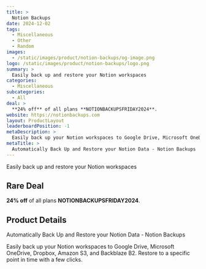 ```yaml
---
title: >
  Notion Backups
date: 2024-12-02
tags:
  - Miscellaneous
  - Other
  - Random
images:
  - /static/images/product/notion-backups/og-image.png
logo: /static/images/product/notion-backups/logo.png
summary: >
  Easily back up and restore your Notion workspaces
categories:
  - Miscellaneous
subcategories:
  - All
deal: >
  **24% off** of all plans **NOTIONBACKUPSFRIDAY2024**.
website: https://notionbackups.com
layout: ProductLayout
leaderboardPosition: -1
metaDescription: >
  Easily back up your Notion workspaces to Google Drive, Microsoft OneDrive, Dropbox, Amazon S3, and Backblaze B2. Restore to a specific point in time with a few clicks.
metaTitle: >
  Automatically Back Up and Restore your Notion Data - Notion Backups
---
```

Easily back up and restore your Notion workspaces

## Rare Deal

**24% off** of all plans **NOTIONBACKUPSFRIDAY2024**.

## Product Details

Automatically Back Up and Restore your Notion Data - Notion Backups

Easily back up your Notion workspaces to Google Drive, Microsoft OneDrive, Dropbox, Amazon S3, and Backblaze B2. Restore to a specific point in time with a few clicks.
